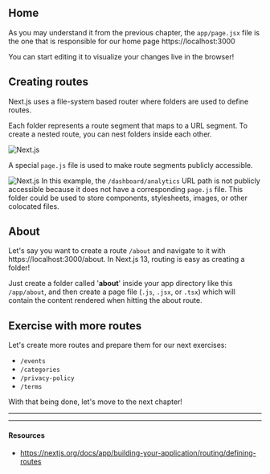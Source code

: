 ## Home

As you may understand it from the previous chapter, the `app/page.jsx` file is the one that is responsible for our home page https://localhost:3000

You can start editing it to visualize your changes live in the browser!

## Creating routes

Next.js uses a file-system based router where folders are used to define routes.

Each folder represents a route segment that maps to a URL segment. To create a nested route, you can nest folders inside each other.

![Next.js](../../images/creating-routes.PNG)

A special `page.js` file is used to make route segments publicly accessible.

![Next.js](../../images/routespage.PNG)
In this example, the `/dashboard/analytics` URL path is not publicly accessible because it does not have a corresponding `page.js` file. This folder could be used to store components, stylesheets, images, or other colocated files.

## About

Let's say you want to create a route `/about` and navigate to it with https://localhost:3000/about. In Next.js 13, routing is easy as creating a folder!

Just create a folder called '**about**' inside your app directory like this `/app/about`, and then create a page file (`.js`, `.jsx`, or `.tsx`) which will contain the content rendered when hitting the about route.

## Exercise with more routes

Let's create more routes and prepare them for our next exercises:

- `/events`
- `/categories`
- `/privacy-policy`
- `/terms`

With that being done, let's move to the next chapter!

---

---

#### Resources

- https://nextjs.org/docs/app/building-your-application/routing/defining-routes
